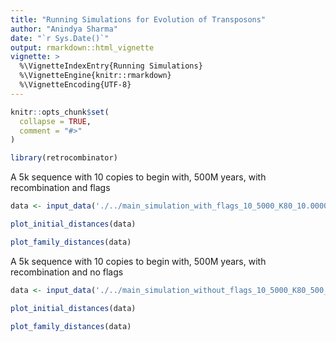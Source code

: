 ```yaml
---
title: "Running Simulations for Evolution of Transposons"
author: "Anindya Sharma"
date: "`r Sys.Date()`"
output: rmarkdown::html_vignette
vignette: >
  %\VignetteIndexEntry{Running Simulations}
  %\VignetteEngine{knitr::rmarkdown}
  %\VignetteEncoding{UTF-8}
---
```


```r
knitr::opts_chunk$set(
  collapse = TRUE,
  comment = "#>"
)
```

```r
library(retrocombinator)
```

A 5k sequence with 10 copies to begin with, 500M years, with recombination and flags

```r
data <- input_data('./../main_simulation_with_flags_10_5000_K80_10.000000_0.010000_500_1_0.100000_1.000000_100_1000_1.000000_10.000000_0.700000_70.000000_10_10_0_10_0_1_0.out')
```

```r
plot_initial_distances(data)
```
```r
plot_family_distances(data)
```

A 5k sequence with 10 copies to begin with, 500M years, with recombination and no flags

```r
data <- input_data('./../main_simulation_without_flags_10_5000_K80_500_1_0.100000_1.000000_100_1.000000_10_10_0_10_0_1_0.out')
```

```r
plot_initial_distances(data)
```
```r
plot_family_distances(data)
```

